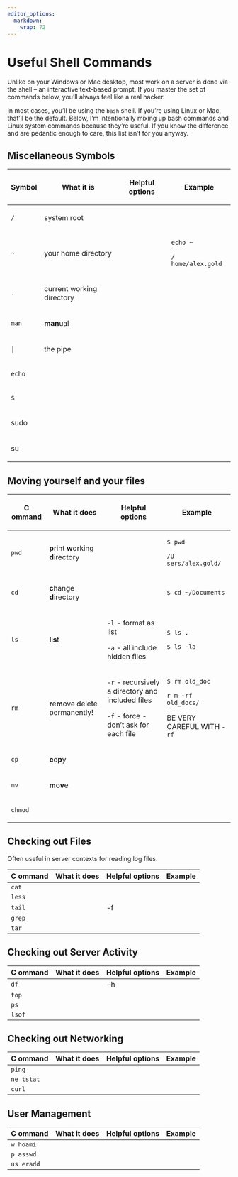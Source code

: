 ```yaml
---
editor_options: 
  markdown: 
    wrap: 72
---
```


# Useful Shell Commands

Unlike on your Windows or Mac desktop, most work on a server is done via
the shell -- an interactive text-based prompt. If you master the set of
commands below, you'll always feel like a real hacker.

In most cases, you'll be using the `bash` shell. If you're using Linux
or Mac, that'll be the default. Below, I'm intentionally mixing up bash
commands and Linux system commands because they're useful. If you know
the difference and are pedantic enough to care, this list isn't for you
anyway.

## Miscellaneous Symbols

<table>
<thead>
<tr class="header">
<th><p>Symbol</p></th>
<th><p>What it is</p></th>
<th><p>Helpful options</p></th>
<th><p>Example</p></th>
</tr>
</thead>
<tbody>
<tr class="odd">
<td><p><code>/</code></p></td>
<td><p>system root</p></td>
<td></td>
<td></td>
</tr>
<tr class="even">
<td><p><code>~</code></p></td>
<td><p>your home directory</p></td>
<td></td>
<td><p><code>echo ~</code></p>
<p><code>/ home/alex.gold</code></p></td>
</tr>
<tr class="odd">
<td><p><code>.</code></p></td>
<td><p>current working directory</p></td>
<td></td>
<td></td>
</tr>
<tr class="even">
<td><p><code>man</code></p></td>
<td><p><strong>man</strong>ual</p></td>
<td></td>
<td></td>
</tr>
<tr class="odd">
<td><p><code>|</code></p></td>
<td><p>the pipe</p></td>
<td></td>
<td></td>
</tr>
<tr class="even">
<td><p><code>echo</code></p></td>
<td></td>
<td></td>
<td></td>
</tr>
<tr class="odd">
<td><p><code>$</code></p></td>
<td></td>
<td></td>
<td></td>
</tr>
<tr class="even">
<td><p>sudo</p></td>
<td></td>
<td></td>
<td></td>
</tr>
<tr class="odd">
<td><p>su</p></td>
<td></td>
<td></td>
<td></td>
</tr>
</tbody>
</table>

## Moving yourself and your files

<table>
<thead>
<tr class="header">
<th><p>C ommand</p></th>
<th><p>What it does</p></th>
<th><p>Helpful options</p></th>
<th><p>Example</p></th>
</tr>
</thead>
<tbody>
<tr class="odd">
<td><p><code>pwd</code></p></td>
<td><p><strong>p</strong>rint <strong>w</strong>orking <strong>d</strong>irectory</p></td>
<td></td>
<td><p><code>$ pwd</code></p>
<p><code>/U sers/alex.gold/</code></p></td>
</tr>
<tr class="even">
<td><p><code>cd</code></p></td>
<td><p><strong>c</strong>hange <strong>d</strong>irectory</p></td>
<td></td>
<td><p><code>$ cd ~/Documents</code></p></td>
</tr>
<tr class="odd">
<td><p><code>ls</code></p></td>
<td><p><strong>l</strong>i<strong>s</strong>t</p></td>
<td><p><code>-l</code> - format as list</p>
<p><code>-a</code> - all include hidden files</p></td>
<td><p><code>$ ls .</code></p>
<p><code>$ ls -la</code></p></td>
</tr>
<tr class="even">
<td><p><code>rm</code></p></td>
<td><p><strong>r</strong>e<strong>m</strong>ove delete permanently!</p></td>
<td><p><code>-r</code> - recursively a directory and included files</p>
<p><code>-f</code> - force - don't ask for each file</p></td>
<td><p><code>$ rm old_doc</code></p>
<p><code>r m -rf old_docs/</code></p>
<p>BE VERY CAREFUL WITH <code>-rf</code></p></td>
</tr>
<tr class="odd">
<td><p><code>cp</code></p></td>
<td><p><strong>c</strong>o<strong>p</strong>y</p></td>
<td></td>
<td></td>
</tr>
<tr class="even">
<td><p><code>mv</code></p></td>
<td><p><strong>m</strong>o<strong>v</strong>e</p></td>
<td></td>
<td></td>
</tr>
<tr class="odd">
<td><p><code>chmod</code></p></td>
<td></td>
<td></td>
<td></td>
</tr>
</tbody>
</table>

## Checking out Files

Often useful in server contexts for reading log files.

| C ommand | What it does | Helpful options | Example |
|----------|--------------|-----------------|---------|
| `cat`    |              |                 |         |
| `less`   |              |                 |         |
| `tail`   |              | -f              |         |
| `grep`   |              |                 |         |
| `tar`    |              |                 |         |

## Checking out Server Activity

| C ommand | What it does | Helpful options | Example |
|----------|--------------|-----------------|---------|
| `df`     |              | -h              |         |
| `top`    |              |                 |         |
| `ps`     |              |                 |         |
| `lsof`   |              |                 |         |

## Checking out Networking

| C ommand   | What it does | Helpful options | Example |
|------------|--------------|-----------------|---------|
| `ping`     |              |                 |         |
| `ne tstat` |              |                 |         |
| `curl`     |              |                 |         |

## User Management

| C ommand   | What it does | Helpful options | Example |
|------------|--------------|-----------------|---------|
| `w hoami`  |              |                 |         |
| `p asswd`  |              |                 |         |
| `us eradd` |              |                 |         |
